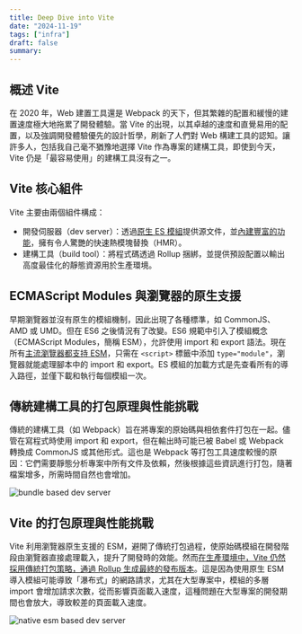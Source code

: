 ```yaml
---
title: Deep Dive into Vite
date: "2024-11-19"
tags: ["infra"]
draft: false
summary: 
---
```


## 概述 Vite

在 2020 年，Web 建置工具還是 Webpack 的天下，但其繁雜的配置和緩慢的建置速度極大地拖累了開發體驗。當 Vite 的出現，以其卓越的速度和直覺易用的配置，以及強調開發體驗優先的設計哲學，刷新了人們對 Web 構建工具的認知。讓許多人，包括我自己毫不猶豫地選擇 Vite 作為專案的建構工具，即使到今天，Vite 仍是「最容易使用」的建構工具沒有之一。

## Vite 核心組件

Vite 主要由兩個組件構成：

- 開發伺服器（dev server）：透過[原生 ES 模組](https://developer.mozilla.org/en-US/docs/Web/JavaScript/Guide/Modules)提供源文件，並[內建豐富的功能](https://vitejs.dev/guide/features.html)，擁有令人驚艷的快速熱模塊替換（HMR）。
- 建構工具（build tool）：將程式碼透過 Rollup 捆綁，並提供預設配置以輸出高度最佳化的靜態資源用於生產環境。

## ECMAScript Modules 與瀏覽器的原生支援

早期瀏覽器並沒有原生的模組機制，因此出現了各種標準，如 CommonJS、AMD 或 UMD。但在 ES6 之後情況有了改變。ES6 規範中引入了模組概念（ECMAScript Modules，簡稱 ESM），允許使用 import 和 export 語法。現在所有[主流瀏覽器都支持 ESM](https://caniuse.com/?search=esm)，只需在 `<script>` 標籤中添加 `type="module"`，瀏覽器就能處理腳本中的 import 和 export。ES 模組的加載方式是先查看所有的導入路徑，並僅下載和執行每個模組一次。

## 傳統建構工具的打包原理與性能挑戰

傳統的建構工具（如 Webpack）旨在將專案的原始碼與相依套件打包在一起。儘管在寫程式時使用 import 和 export，但在輸出時可能已被 Babel 或 Webpack 轉換成 CommonJS 或其他形式。這也是 Webpack 等打包工具速度較慢的原因：它們需要靜態分析專案中所有文件及依賴，然後根據這些資訊進行打包，隨著檔案增多，所需時間自然也會增加。

![bundle based dev server](/static/images/blog/bundle-based-dev-server.png)

## Vite 的打包原理與性能挑戰

Vite 利用瀏覽器原生支援的 ESM，避開了傳統打包過程，使原始碼模組在開發階段由瀏覽器直接處理載入，提升了開發時的效能。然而[在生產環境中，Vite 仍然採用傳統打包策略，通過 Rollup 生成最終的發布版本](https://vitejs.dev/guide/why.html#why-bundle-for-production)。這是因為使用原生 ESM 導入模組可能導致「瀑布式」的網路請求，尤其在大型專案中，模組的多層 import 會增加請求次數，從而影響頁面載入速度，這種問題在大型專案的開發期間也會放大，導致較差的頁面載入速度。

![native esm based dev server](/static/images/blog/native-esm-based-dev-server.png)
